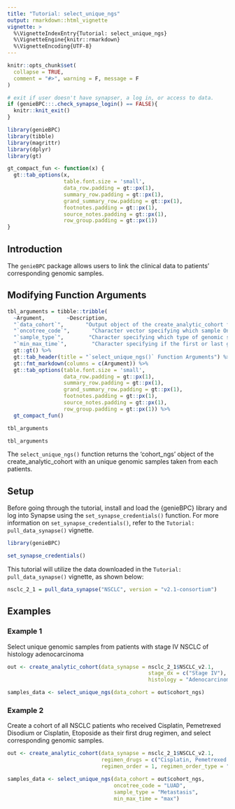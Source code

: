 ```yaml
---
title: "Tutorial: select_unique_ngs"
output: rmarkdown::html_vignette
vignette: >
  %\VignetteIndexEntry{Tutorial: select_unique_ngs}
  %\VignetteEngine{knitr::rmarkdown}
  %\VignetteEncoding{UTF-8}
---
```


```r
knitr::opts_chunk$set(
  collapse = TRUE,
  comment = "#>", warning = F, message = F
)

# exit if user doesn't have synapser, a log in, or access to data.
if (genieBPC:::.check_synapse_login() == FALSE){
  knitr::knit_exit()
}
```

```r
library(genieBPC)
library(tibble)
library(magrittr)
library(dplyr)
library(gt)

gt_compact_fun <- function(x) {
  gt::tab_options(x, 
                  table.font.size = 'small',
                  data_row.padding = gt::px(1),
                  summary_row.padding = gt::px(1),
                  grand_summary_row.padding = gt::px(1),
                  footnotes.padding = gt::px(1),
                  source_notes.padding = gt::px(1),
                  row_group.padding = gt::px(1))
}
```


## Introduction

The `genieBPC` package allows users to link the clinical data to patients' corresponding genomic samples. 

## Modifying Function Arguments


```r
tbl_arguments = tibble::tribble(
  ~Argument,       ~Description,
  "`data_cohort`",       "Output object of the create_analytic_cohort function.",
  "`oncotree_code`",       "Character vector specifying which sample OncoTree codes to keep. See 'cpt_oncotree_code' column of data_cohort argument above to get options.",
  "`sample_type`",        "Character specifying which type of genomic sample to prioritize, options are 'Primary', 'Local' and 'Metastasis'. Default is to not select a NGS sample based on the sample type.",
  "`min_max_time`",        "Character specifying if the first or last genomic sample recorded should be kept. Options are 'min' (first) and 'max' (last).") %>%
  gt::gt() %>%
  gt::tab_header(title = "`select_unique_ngs()` Function Arguments") %>% 
  gt::fmt_markdown(columns = c(Argument)) %>%
  gt::tab_options(table.font.size = 'small',
                  data_row.padding = gt::px(1),
                  summary_row.padding = gt::px(1),
                  grand_summary_row.padding = gt::px(1),
                  footnotes.padding = gt::px(1),
                  source_notes.padding = gt::px(1),
                  row_group.padding = gt::px(1)) %>%
  gt_compact_fun()

tbl_arguments
```


```r
tbl_arguments
```

The `select_unique_ngs()` function returns the 'cohort_ngs' object of the create_analytic_cohort with an unique genomic samples taken from each patients.

## Setup

Before going through the tutorial, install and load the {genieBPC} library and log into Synapse using the `set_synapse_credentials()` function. For more information on `set_synapse_credentials()`, refer to the `Tutorial: pull_data_synapse()` vignette.

```r
library(genieBPC)

set_synapse_credentials()
```

This tutorial will utilize the data downloaded in the `Tutorial: pull_data_synapse()` vignette, as shown below:


```r
nsclc_2_1 = pull_data_synapse("NSCLC", version = "v2.1-consortium")
```

## Examples

### Example 1

Select unique genomic samples from patients with stage IV NSCLC of histology adenocarcinoma

```r
out <- create_analytic_cohort(data_synapse = nsclc_2_1$NSCLC_v2.1, 
                                             stage_dx = c("Stage IV"), 
                                             histology = "Adenocarcinoma")

samples_data <- select_unique_ngs(data_cohort = out$cohort_ngs)
```


### Example 2

Create a cohort of all NSCLC patients who received Cisplatin, Pemetrexed Disodium or Cisplatin, Etoposide as their first drug regimen, and select corresponding genomic samples.

```r
out <- create_analytic_cohort(data_synapse = nsclc_2_1$NSCLC_v2.1,
                              regimen_drugs = c("Cisplatin, Pemetrexed Disodium", "Cisplatin, Etoposide"), 
                              regimen_order = 1, regimen_order_type = "within regimen")

samples_data <- select_unique_ngs(data_cohort = out$cohort_ngs,
                                  oncotree_code = "LUAD", 
                                  sample_type = "Metastasis", 
                                  min_max_time = "max")
```



